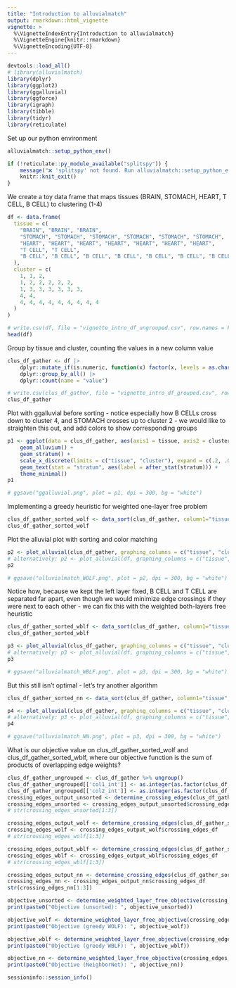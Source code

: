 ```yaml
---
title: "Introduction to alluvialmatch"
output: rmarkdown::html_vignette
vignette: >
  %\VignetteIndexEntry{Introduction to alluvialmatch}
  %\VignetteEngine{knitr::rmarkdown}
  %\VignetteEncoding{UTF-8}
---
```


```r
devtools::load_all()
# library(alluvialmatch)
library(dplyr)
library(ggplot2)
library(ggalluvial)
library(ggforce)
library(igraph)
library(tibble)
library(tidyr)
library(reticulate)
```

Set up our python environment
```r
alluvialmatch::setup_python_env()
```

```r
if (!reticulate::py_module_available("splitspy")) {
    message("❌ 'splitspy' not found. Run alluvialmatch::setup_python_env() and restart R.")
    knitr::knit_exit()
}
```

We create a toy data frame that maps tissues (BRAIN, STOMACH, HEART, T CELL, B CELL) to clustering (1-4)
```r
df <- data.frame(
  tissue = c(
    "BRAIN", "BRAIN", "BRAIN",
    "STOMACH", "STOMACH", "STOMACH", "STOMACH", "STOMACH", "STOMACH",
    "HEART", "HEART", "HEART", "HEART", "HEART", "HEART", "HEART",
    "T CELL", "T CELL",
    "B CELL", "B CELL", "B CELL", "B CELL", "B CELL", "B CELL", "B CELL", "B CELL", "B CELL"
  ),
  cluster = c(
    1, 1, 2,
    1, 2, 2, 2, 2, 2,
    1, 3, 3, 3, 3, 3, 3,
    4, 4,
    4, 4, 4, 4, 4, 4, 4, 4, 4
  )
)

# write.csv(df, file = "vignette_intro_df_ungrouped.csv", row.names = FALSE, quote = FALSE)
head(df)
```

Group by tissue and cluster, counting the values in a new column value
```r
clus_df_gather <- df |>
    dplyr::mutate_if(is.numeric, function(x) factor(x, levels = as.character(sort(unique(x))))) |>
    dplyr::group_by_all() |>
    dplyr::count(name = "value")

# write.csv(clus_df_gather, file = "vignette_intro_df_grouped.csv", row.names = FALSE, quote = FALSE)
clus_df_gather
```


Plot with ggalluvial before sorting - notice especially how B CELLs cross down to cluster 4, and STOMACH crosses up to cluster 2 - we would like to straighten this out, and add colors to show corresponding groups
```r
p1 <- ggplot(data = clus_df_gather, aes(axis1 = tissue, axis2 = cluster, y = value)) +
    geom_alluvium() +
    geom_stratum() +
    scale_x_discrete(limits = c("tissue", "cluster"), expand = c(.2, .05)) +
    geom_text(stat = "stratum", aes(label = after_stat(stratum))) +
    theme_minimal()
p1

# ggsave("ggalluvial.png", plot = p1, dpi = 300, bg = "white")
```
Implementing a greedy heuristic for weighted one-layer free problem
```r
clus_df_gather_sorted_wolf <- data_sort(clus_df_gather, column1="tissue", column2="cluster", column_weights = "value", sorting_algorithm = "greedy_WOLF")
clus_df_gather_sorted_wolf
```

Plot the alluvial plot with sorting and color matching
```r
p2 <- plot_alluvial(clus_df_gather, graphing_columns = c("tissue", "cluster"), column_weights = "value", sorting_algorithm = "greedy_WOLF", fixed_column = 1)
# alternatively: p2 <- plot_alluvial(df, graphing_columns = c("tissue", "cluster") sorting_algorithm = "greedy_WOLF", fixed_column = 1)
p2

# ggsave("alluvialmatch_WOLF.png", plot = p2, dpi = 300, bg = "white")
```

Notice how, because we kept the left layer fixed, B CELL and T CELL are separated far apart, even though we would minimize edge crossings if they were next to each other - we can fix this with the weighted both-layers free heuristic
```r
clus_df_gather_sorted_wblf <- data_sort(clus_df_gather, column1="tissue", column2="cluster", column_weights = "value", sorting_algorithm = "greedy_WBLF")  # output_df_path = "vignette_intro_df_cluster_wblf.csv"
clus_df_gather_sorted_wblf
```

```r
p3 <- plot_alluvial(clus_df_gather, graphing_columns = c("tissue", "cluster"), column_weights = "value", sorting_algorithm = "greedy_WBLF")  # output_plot_path = "vignette_intro_plot.png"
# alternatively: p3 <- plot_alluvial(df, graphing_columns = c("tissue", "cluster"), sorting_algorithm = "greedy_WBLF")
p3

# ggsave("alluvialmatch_WBLF.png", plot = p3, dpi = 300, bg = "white")
```

But this still isn't optimal - let's try another algorithm
```r
clus_df_gather_sorted_nn <- data_sort(clus_df_gather, column1="tissue", column2="cluster", column_weights = "value", sorting_algorithm = "neighbornet")  # output_df_path = "vignette_intro_df_cluster_wblf.csv"

p4 <- plot_alluvial(clus_df_gather, graphing_columns = c("tissue", "cluster"), column_weights = "value", sorting_algorithm = "neighbornet")  # output_plot_path = "vignette_intro_plot.png"
# alternatively: p3 <- plot_alluvial(df, graphing_columns = c("tissue", "cluster"), sorting_algorithm = "neighbornet")
p4

# ggsave("alluvialmatch_NN.png", plot = p3, dpi = 300, bg = "white")
```

What is our objective value on clus_df_gather_sorted_wolf and clus_df_gather_sorted_wblf, where our objective function is the sum of products of overlapping edge weights?
```r
clus_df_gather_ungrouped <- clus_df_gather %>% ungroup()
clus_df_gather_ungrouped[['col1_int']] <- as.integer(as.factor(clus_df_gather_ungrouped[["tissue"]]))
clus_df_gather_ungrouped[['col2_int']] <- as.integer(as.factor(clus_df_gather_ungrouped[["cluster"]]))
crossing_edges_output_unsorted <- determine_crossing_edges(clus_df_gather_ungrouped, column1="col1_int", column2="col2_int", column_weights = "value")
crossing_edges_unsorted <- crossing_edges_output_unsorted$crossing_edges_df
# str(crossing_edges_unsorted[1:3])

crossing_edges_output_wolf <- determine_crossing_edges(clus_df_gather_sorted_wolf, column1="col1_int", column2="col2_int", column_weights = "value")
crossing_edges_wolf <- crossing_edges_output_wolf$crossing_edges_df
# str(crossing_edges_wolf[1:3])

crossing_edges_output_wblf <- determine_crossing_edges(clus_df_gather_sorted_wblf, column1="col1_int", column2="col2_int", column_weights = "value")  # output_df_path = "vignette_intro_crossing_wblf.csv"
crossing_edges_wblf <- crossing_edges_output_wblf$crossing_edges_df
# str(crossing_edges_wblf[1:3])

crossing_edges_output_nn <- determine_crossing_edges(clus_df_gather_sorted_nn, column1="col1_int", column2="col2_int", column_weights = "value")  # output_df_path = "vignette_intro_crossing_nn.csv"
crossing_edges_nn <- crossing_edges_output_nn$crossing_edges_df
str(crossing_edges_nn[1:3])
```

```r
objective_unsorted <- determine_weighted_layer_free_objective(crossing_edges_unsorted)
print(paste0("Objective (unsorted): ", objective_unsorted))

objective_wolf <- determine_weighted_layer_free_objective(crossing_edges_wolf)
print(paste0("Objective (greedy WOLF): ", objective_wolf))

objective_wblf <- determine_weighted_layer_free_objective(crossing_edges_wblf)
print(paste0("Objective (greedy WBLF): ", objective_wblf))

objective_nn <- determine_weighted_layer_free_objective(crossing_edges_nn)
print(paste0("Objective (NeighborNet): ", objective_nn))
```

```r
sessioninfo::session_info()
```
